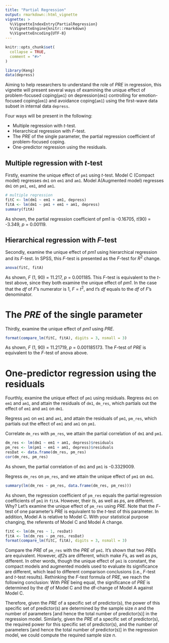 ```yaml
---
title: "Partial Regression"
output: rmarkdown::html_vignette
vignette: >
  %\VignetteIndexEntry{PartialRegression}
  %\VignetteEngine{knitr::rmarkdown}
  %\VignetteEncoding{UTF-8}
---
```


```r
knitr::opts_chunk$set(
  collapse = TRUE,
  comment = "#>"
)
```

```r
library(Keng)
data(depress)
```

Aiming to help researchers to understand the role of *PRE* in regression, this vignette will present several ways of examining the unique effect of problem-focused coping(`pm1`) on depression(`dm1`) controlling for emotion-focused coping(`em1`) and avoidance coping(`am1`) using the first-wave data subset in internal data `depress`.

Four ways will be present in the following: 

- Multiple regression with *t*-test.
- Hierarchical regression with *F*-test.
- The *PRE* of the single parameter, the partial regression coefficient of problem-focused coping.
- One-predictor regression using the residuals.

## Multiple regression with *t*-test

Firstly, examine the unique effect of `pm1` using *t*-test. Model C (Compact model) regresses `dm1` on `em1` and `am1`. Model A(Augmented model) regresses `dm1` on `pm1`, `em1`, and `am1`. 

```r
# multiple regression
fitC <- lm(dm1 ~ em1 + am1, depress)
fitA <- lm(dm1 ~ pm1 + em1 + am1, depress)
summary(fitA)
```
As shown, the partial regression coefficient of pm1 is -0.16705, *t*(90) = -3.349, *p* = 0.00119.

## Hierarchical regression with *F*-test

Secondly, examine the unique effect of *pm1* using hierarchical regression and its *F*-test. In SPSS, this *F*-test is presented as the *F*-test for *R*^2^ change.

```r
anova(fitC, fitA)
```
As shown, *F* (1, 90) = 11.217, *p* = 0.001185. This *F*-test is equivalent to the *t*-test above, since they both examine the unique effect of *pm1*. In the case that the *df* of *F*'s numerator is 1, *F* = *t*^2^, and *t*'s *df* equals to the *df* of *F*'s denominator.

# The *PRE* of the single parameter

Thirdly, examine the unique effect of *pm1* using *PRE*.

```r
format(compare_lm(fitC, fitA), digits = 3, nsmall = 3)
```
As shown, *F* (1, 90) = 11.21719, *p* = 0.001185173. The *F*-test of *PRE* is equivalent to the *F*-test of anova above.

# One-predictor regression using the residuals

Fourthly, examine the unique effect of `pm1` using residuals. Regress `dm1` on `em1` and `am1`, and attain the residuals of `dm1`, `dm_res`, which partials out the effect of `em1` and `am1` on `dm1`. 

Regress `pm1` on `em1` and `am1`, and attain the residuals of `pm1`, `pm_res`, which partials out the effect of `em1` and `am1` on `pm1`. 

Correlate `dm_res` with `pm_res`, we attain the partial correlation of `dm1` and `pm1`.

```r
dm_res <- lm(dm1 ~ em1 + am1, depress)$residuals
pm_res <- lm(pm1 ~ em1 + am1, depress)$residuals
resDat <- data.frame(dm_res, pm_res)
cor(dm_res, pm_res)
```
As shown, the partial correlation of `dm1` and `pm1` is -0.3329009.

Regress `dm_res` on `pm_res`, and we attain the unique effect of `pm1` on `dm1`.

```r
summary(lm(dm_res ~ pm_res, data.frame(dm_res, pm_res)))
```

As shown, the regression coefficient of `pm_res` equals the partial regression coefficients of `pm1` in `fitA`. However, their *t*s, as well as *p*s, are different. Why? Let's examine the unique effect of `pm_res` using *PRE*. Note that the *F*-test of one parameter's *PRE* is equivalent to the *t*-test of this parameter. In addition, Model A is relative to Model C. With your statistical purpose changing, the referents of Model C and Model A change.

```r
fitC <- lm(dm_res ~ 1, resDat)
fitA <- lm(dm_res ~ pm_res, resDat)
format(compare_lm(fitC, fitA), digits = 3, nsmall = 3)
```

Compare the *PRE* of `pm_res` with the *PRE* of `pm1`. It's shown that two *PRE*s are equivalent. However, *df2*s are different, which make *F*s, as well as *p*s, different. In other words, though the unique effect of `pm1` is constant, the compact models and augmented models used to evaluate its significance are different, which lead to different comparison conclusions (i.e., *F*-test and *t*-test results). Rethinking the *F*-test formula of *PRE*, we reach the following conclusion: With *PRE* being equal, the significance of *PRE* is determined by the *df* of Model C and the df-change of Model A against Model C. 

Therefore, given the *PRE* of a specific set of predictor(s), the power of this specific set of predictor(s) are determined by the sample size *n* and the number of parameters [and hence the total number of predictor(s)] in the regression model. Similarly, given the *PRE* of a specific set of predictor(s), the required power for this specific set of predictor(s), and the number of parameters [and hence the total number of predictor(s)] in the regression model, we could compute the required sample size *n*.
